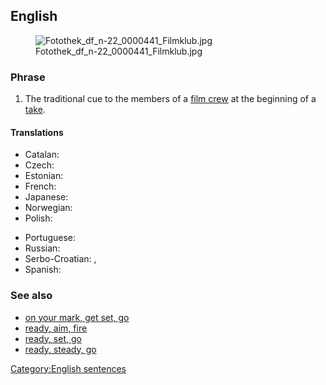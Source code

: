 ==English==
[[Image:Fotothek df n-22 0000441 Filmklub.jpg|thumb]]

===Phrase===
{{en-phrase|[[lights]], [[camera]], [[action]]!}}

# The traditional cue to the members of a [[film crew]] at the beginning of a [[take]].

====Translations====
{{rftrans}}
{{trans-top|tradicional cue at a beginning of a take}}
* Catalan: {{t|ca|llums, càmera, acció!}}
* Czech: {{t-|cs|kamera, klapka, jedeme|alt=kamera, klapka, jedeme!}}
* Estonian: {{t-|et|valgus, kaamera, võte}}
* French: {{t-|fr|silence, moteur, action}}
* Japanese: {{t-|ja|ライト、カメラ、アクション!|sc=Jpan}}
* Norwegian: {{t-|no|lys, kamera, action}}
* Polish: {{t-|pl|światła, kamera, akcja}}
{{trans-mid}}
* Portuguese: {{t-|pt|luzes, câmera, ação}}
* Russian: {{t-|ru|свет, камера, мотор|tr=svet, kamera, motor}}
* Serbo-Croatian: {{t-|sh|тон, камера, акција|tr=ton, kamera, akci|sc=Cyrl}}, {{t-|sh|светла, камера, акција|tr=svetla, kamera, akcija|sc=Cyrl}}
* Spanish: {{t-|es|luces, cámara, acción|alt=¡luces, cámara, acción!}}
{{trans-bottom}}

===See also===
* [[on your mark, get set, go]]
* [[ready, aim, fire]]
* [[ready, set, go]]
* [[ready, steady, go]]

[[Category:English sentences]]
